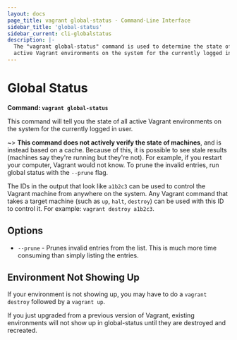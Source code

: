 ```yaml
---
layout: docs
page_title: vagrant global-status - Command-Line Interface
sidebar_title: 'global-status'
sidebar_current: cli-globalstatus
description: |-
  The "vagrant global-status" command is used to determine the state of all
  active Vagrant environments on the system for the currently logged in user.
---
```


# Global Status

**Command: `vagrant global-status`**

This command will tell you the state of all active Vagrant environments
on the system for the currently logged in user.

~> **This command does not actively verify the state of machines**,
and is instead based on a cache. Because of this, it is possible to see
stale results (machines say they're running but they're not). For example,
if you restart your computer, Vagrant would not know. To prune the invalid
entries, run global status with the `--prune` flag.

The IDs in the output that look like `a1b2c3` can be used to control
the Vagrant machine from anywhere on the system. Any Vagrant command
that takes a target machine (such as `up`, `halt`, `destroy`) can be
used with this ID to control it. For example: `vagrant destroy a1b2c3`.

## Options

- `--prune` - Prunes invalid entries from the list. This is much more time
  consuming than simply listing the entries.

## Environment Not Showing Up

If your environment is not showing up, you may have to do a `vagrant destroy`
followed by a `vagrant up`.

If you just upgraded from a previous version of Vagrant, existing environments
will not show up in global-status until they are destroyed and recreated.
